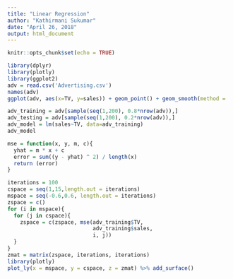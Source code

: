 ```yaml
---
title: "Linear Regression"
author: "Kathirmani Sukumar"
date: "April 26, 2018"
output: html_document
---
```


```r
knitr::opts_chunk$set(echo = TRUE)
```

```r
library(dplyr)
library(plotly)
library(ggplot2)
adv = read.csv('Advertising.csv')
names(adv)
ggplot(adv, aes(x=TV, y=sales)) + geom_point() + geom_smooth(method = 'lm')
```

```r
adv_training = adv[sample(seq(1,200), 0.8*nrow(adv)),]
adv_testing = adv[sample(seq(1,200), 0.2*nrow(adv)),]
adv_model = lm(sales~TV, data=adv_training)
adv_model
```

```r
mse = function(x, y, m, c){
  yhat = m * x + c
  error = sum((y - yhat) ^ 2) / length(x)
  return (error)
}

iterations = 100
cspace = seq(1,15,length.out = iterations)
mspace = seq(-0.6,0.6, length.out = iterations)
zspace = c()
for (i in mspace){
  for (j in cspace){
    zspace = c(zspace, mse(adv_training$TV,
                           adv_training$sales,
                           i, j))
  }
}
zmat = matrix(zspace, iterations, iterations)
library(plotly)
plot_ly(x = mspace, y = cspace, z = zmat) %>% add_surface()
```

```r

```

